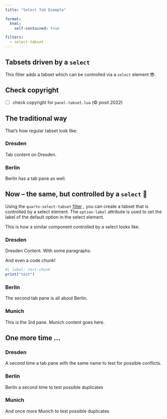 ```yaml
---
title: "Select Tab Example"

format:
  html:
    self-contained: true

filters:
  - select-tabset
---
```


## Tabsets driven by a `select`

This filter adds a tabset which can be controlled via a `select` element 😎.

::: {.callout-important}
## Check copyright
- [ ] check copyright for `panel-tabset.lua` (© posit 2022)
:::

## The traditional way
That's how regular tabset look like:

::: {.panel-tabset}
### Dresden

Tab content on Dresden.

### Berlin

Berlin has a tab pane as well.

:::

## Now – the same, but controlled by a `select` 🤙

Using the `quarto-select-tabset` [filter](https://github.com/jakoblistabarth/quarto-select-tabset) , you can create a tabset that is controlled by a select element. 
The `option-label` attribute is used to set the label of the default option in the select element.


This is how a similar component controlled by a select looks like.

::: {.panel-select option-label="Select a city …"}

### Dresden

Dresden Content. With some paragraphs.

And even a code chunk!

```r
#| label: test-chunk
print("test")
```

### Berlin

The second tab pane is all about Berlin.

### Munich

This is the 3rd pane. Munich content goes here.

:::

## One more time …

::: {.panel-select}

### Dresden

A second time a tab pane with the same name to test for possible conflicts.

### Berlin

Berlin a second time to test possible duplicates

### Munich

And once more Munich to test possible duplicates

:::
